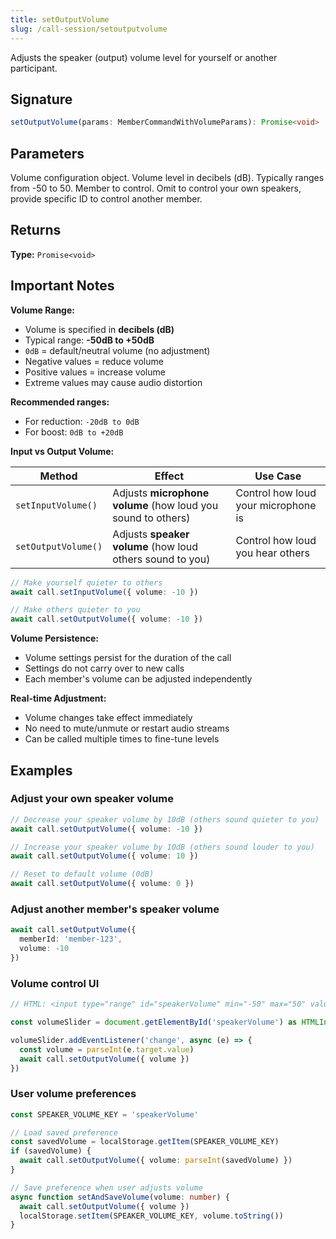 ```yaml
---
title: setOutputVolume
slug: /call-session/setoutputvolume
---
```



Adjusts the speaker (output) volume level for yourself or another participant.

## Signature

```typescript
setOutputVolume(params: MemberCommandWithVolumeParams): Promise<void>
```

## Parameters

<APIField name="params" type="MemberCommandWithVolumeParams" required>
  Volume configuration object.
</APIField>

<APIField name="params.volume" type="number" required>
  Volume level in decibels (dB). Typically ranges from -50 to 50.
</APIField>

<APIField name="params.memberId" type="string" default="Your member ID">
  Member to control. Omit to control your own speakers, provide specific ID to control another member.
</APIField>

## Returns

**Type:** `Promise<void>`

## Important Notes

**Volume Range:**
- Volume is specified in **decibels (dB)**
- Typical range: **-50dB to +50dB**
- `0dB` = default/neutral volume (no adjustment)
- Negative values = reduce volume
- Positive values = increase volume
- Extreme values may cause audio distortion

**Recommended ranges:**
- For reduction: `-20dB to 0dB`
- For boost: `0dB to +20dB`

**Input vs Output Volume:**

| Method | Effect | Use Case |
|--------|--------|----------|
| `setInputVolume()` | Adjusts **microphone volume** (how loud you sound to others) | Control how loud your microphone is |
| `setOutputVolume()` | Adjusts **speaker volume** (how loud others sound to you) | Control how loud you hear others |

```typescript
// Make yourself quieter to others
await call.setInputVolume({ volume: -10 })

// Make others quieter to you
await call.setOutputVolume({ volume: -10 })
```

**Volume Persistence:**
- Volume settings persist for the duration of the call
- Settings do not carry over to new calls
- Each member's volume can be adjusted independently

**Real-time Adjustment:**
- Volume changes take effect immediately
- No need to mute/unmute or restart audio streams
- Can be called multiple times to fine-tune levels

## Examples

### Adjust your own speaker volume

```typescript
// Decrease your speaker volume by 10dB (others sound quieter to you)
await call.setOutputVolume({ volume: -10 })

// Increase your speaker volume by 10dB (others sound louder to you)
await call.setOutputVolume({ volume: 10 })

// Reset to default volume (0dB)
await call.setOutputVolume({ volume: 0 })
```

### Adjust another member's speaker volume

```typescript
await call.setOutputVolume({
  memberId: 'member-123',
  volume: -10
})
```

### Volume control UI

```typescript
// HTML: <input type="range" id="speakerVolume" min="-50" max="50" value="0">

const volumeSlider = document.getElementById('speakerVolume') as HTMLInputElement

volumeSlider.addEventListener('change', async (e) => {
  const volume = parseInt(e.target.value)
  await call.setOutputVolume({ volume })
})
```

### User volume preferences

```typescript
const SPEAKER_VOLUME_KEY = 'speakerVolume'

// Load saved preference
const savedVolume = localStorage.getItem(SPEAKER_VOLUME_KEY)
if (savedVolume) {
  await call.setOutputVolume({ volume: parseInt(savedVolume) })
}

// Save preference when user adjusts volume
async function setAndSaveVolume(volume: number) {
  await call.setOutputVolume({ volume })
  localStorage.setItem(SPEAKER_VOLUME_KEY, volume.toString())
}
```
